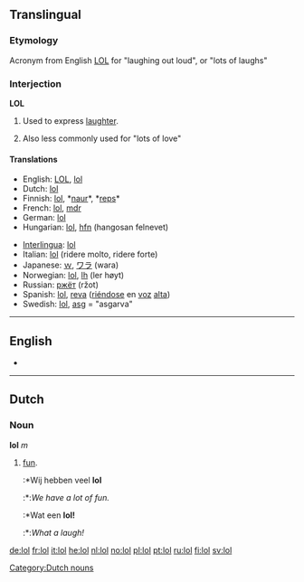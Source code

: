 {{see|LOL}}

==Translingual==
===Etymology===
Acronym from English [[LOL]] for "laughing out loud", or "lots of laughs"

===Interjection===
'''LOL'''

# {{txt}} Used to express [[laughter]].
# Also less commonly used for "lots of love"

====Translations====
{{top}}
*English: [[LOL]], [[lol]]
*Dutch: [[#Dutch|lol]]
*Finnish: [[lol]], *[[naur]]*, *[[reps]]*
*French: [[lol]], [[mdr]]
*German: [[lol]]
*Hungarian: [[lol]], [[hfn]] (hangosan felnevet)
{{mid}}
*[[Interlingua]]: [[lol]]
*Italian: [[lol]] (ridere molto, ridere forte)
*Japanese: [[ｗ]], [[ワラ]] (wara)
*Norwegian: [[lol]], [[lh]] (ler høyt)
*Russian: [[ржёт]] (ržot)
*Spanish: [[lol]], [[reva]] ([[riéndose]] en [[voz]] [[alto#Spanish|alta]])
*Swedish: [[lol]], [[asg]] = "asgarva"
{{bottom}}

----

==English==
* {{alternative spelling of|[[LOL]]}}

----

==Dutch==
===Noun===
'''lol''' ''m''

#[[fun]].
#:*Wij hebben veel '''lol'''
#:*:''We have a lot of fun.''
#:*Wat een '''lol!'''
#:*:''What a laugh!''

[[Category:Dutch nouns]]

[[de:lol]]
[[fr:lol]]
[[it:lol]]
[[he:lol]]
[[nl:lol]]
[[no:lol]]
[[pl:lol]]
[[pt:lol]]
[[ru:lol]]
[[fi:lol]]
[[sv:lol]]
